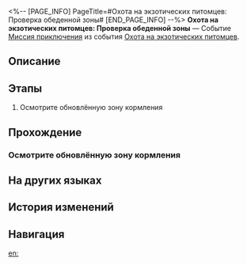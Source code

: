 <%-- [PAGE_INFO]
PageTitle=#Охота на экзотических питомцев: Проверка обеденной зоны#
[END_PAGE_INFO] --%>
{{Дополнить|Диалоги.}}
{{Миссия Инфобокс
|id              = 8016206
|Название        = 
|Изображение     = Миссия Охота на экзотических питомцев Проверка обеденной зоны.png
|Тип             = Миссия приключения
|Событие         = Охота на экзотических питомцев
|Глава           = Охота на экзотических питомцев
|Условия         = Завершена {{cx}}<!--Hidden Mission ID 8016211-->
|Персонажи       = Первопроходец
|СтартЛокация    = [[Космическая станция «Герта»]] — [[Изолированная зона]]
|Мир             = Космическая станция «Герта»
|Предыдущая      = 
|Следующая       = 
|Награды         = 
}}
'''Охота на экзотических питомцев: Проверка обеденной зоны''' — Событие [[Миссия приключения]] из события [[Охота на экзотических питомцев]].

==Описание==
{{Описание|<!--официальное описание из Перекрёстка судеб-->}}

==Этапы==
# Осмотрите обновлённую зону кормления

==Прохождение==
{{Дополнить}}

===Осмотрите обновлённую зону кормления===
{{Описание миссии|тип=Миссия приключения|локация=Изолированная зона|Зона кормления для созданий Жуань Мэй наконец построена, малыши показывают вам большие пальцы вверх... если могут. Пора оценить результат работы!}}
{{Диалог Начало}}

{{Диалог Конец}}

==На других языках==
{{На других языках
|en   = Critter Pick: New Dining Area
|zhs  = 异宠拾遗：新食堂验收
|zht  = 異寵拾遺：新食堂驗收
|ja   = わくわくワンダーペット：新食堂検収
|ko   = 이색 펫 연구: 새 식당 검수
|es   = Búsqueda de mascotas exóticas: revisión del nuevo comedor
|fr   = Chasse aux créatures insolites&nbsp;: Vérification de la zone d'alimentation
|ru   = Охота на экзотических питомцев: Проверка обеденной зоны
|th   = รวบรวมสิ่งมีชีวิตสุดแปลก: ตรวจโรงอาหารใหม่
|vi   = Góp Nhặt Thú Cưng: Nghiệm Thu Nhà Ăn Mới
|de   = Exotische Haustiersammlung: Neuen Essraum genehmigen
|id   = Budi Daya Makhluk Eksotis: Periksa Area Makan
|pt   = Escolha de Criaturas: Refeitório
}}

==История изменений==
{{История изменений|3.5}}

==Навигация==
{{Миссия приключения Навбокс|Глава }}

[[en:]]
